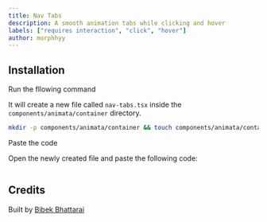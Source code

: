```yaml
---
title: Nav Tabs
description: A smooth animation tabs while clicking and hover
labels: ["requires interaction", "click", "hover"]
author: morphhyy
---
```


<ComponentPreview name="container-nav-tabs--docs" />

## Installation

<Steps>
<Step>Run the fllowing command</Step>

It will create a new file called `nav-tabs.tsx` inside the `components/animata/container` directory.

```bash
mkdir -p components/animata/container && touch components/animata/container/nav-tabs.tsx
```

<Step>Paste the code</Step>

Open the newly created file and paste the following code:

```jsx file=<rootDir>/animata/container/nav-tabs.tsx

```

</Steps>

## Credits

Built by [Bibek Bhattarai](https://github.com/morphhyy)

